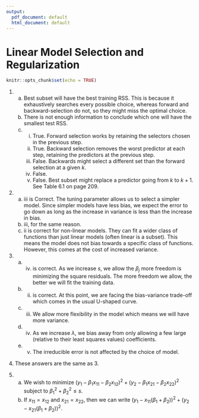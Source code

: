 ```yaml
---
output:
  pdf_document: default
  html_document: default
---
```


# Linear Model Selection and Regularization {#chap6}
```r
knitr::opts_chunk$set(echo = TRUE)
```

1.
    a. Best subset will have the best training RSS. This is because it exhaustively searches every possible choice, whereas forward and backward-selection do not, so they might miss the optimal choice.
    b. There is not enough information to conclude which one will have the smallest test RSS.
    c.
        i. True. Forward selection works by retaining the selectors chosen in the previous step.
        ii. True. Backward selection removes the worst predictor at each step, retaining the predictors at the previous step.
        iii. False. Backwards might select a different set than the forward selection at a given $k$.
        iv. False.
        v. False. Best subset might replace a predictor going from $k$ to $k+1$. See Table 6.1 on page 209.

2.
    a. iii is Correct. The tuning parameter allows us to select a simpler model. Since simpler models have less bias, we expect the error to go down as long as the increase in variance is less than the increase in bias.
    b. iii, for the same reason.
    c. ii is correct for non-linear models. They can fit a wider class of functions than just linear models (often linear is a subset). This means the model does not bias towards a specific class of functions. However, this comes at the cost of increased variance.

3.
    a. iv. is correct. As we increase $s$, we allow the $\beta_j$ more freedom is minimizing the square residuals. The more freedom we allow, the better we will fit the training data.
    b. ii. is correct. At this point, we are facing the bias-variance trade-off which comes in the usual U-shaped curve. 
    c. iii. We allow more flexibility in the model which means we will have more variance.
    d. iv. As we increase $\lambda$, we bias away from only allowing a few large (relative to their least squares values) coefficients.
    e. v. The irreducible error is not affected by the choice of model.
    
4. These answers are the same as 3.

5.
    a. We wish to minimize $(y_1 - \beta_1x_{11} - \beta_2 x_{12})^2 + (y_2 - \beta_1 x_{21} - \beta_2 x_{22})^2$ subject to $\beta_1^2 + \beta_2^2 \leq s$.
    b. If $x_{11} = x_{12}$ and $x_{21}=x_{22}$, then we can write $(y_1 - x_{11}(\beta_1 + \beta_2))^2 + (y_2 - x_{21}(\beta_1 + \beta_2 ))^2$.
